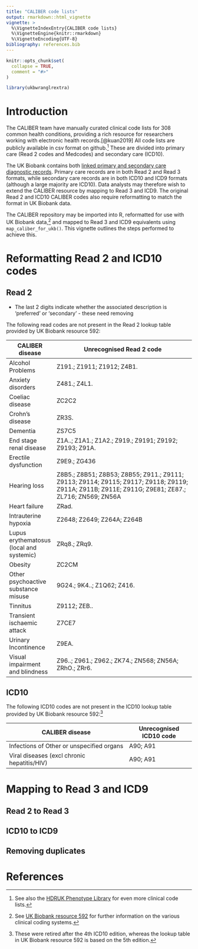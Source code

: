 ```yaml
---
title: "CALIBER code lists"
output: rmarkdown::html_vignette
vignette: >
  %\VignetteIndexEntry{CALIBER code lists}
  %\VignetteEngine{knitr::rmarkdown}
  %\VignetteEncoding{UTF-8}
bibliography: references.bib
---
```


```r
knitr::opts_chunk$set(
  collapse = TRUE,
  comment = "#>"
)
```

```r
library(ukbwranglrextra)
```

# Introduction

The CALIBER team have manually curated clinical code lists for 308 common health conditions, providing a rich resource for researchers working with electronic health records.[@kuan2019] All code lists are publicly available in csv format on github.[^1] These are divided into primary care (Read 2 codes and Medcodes) and secondary care (ICD10).

[^1]: See also the [HDRUK Phenotype Library](https://phenotypes.healthdatagateway.org/) for even more clinical code lists.

The UK Biobank contains both [linked primary and secondary care diagnostic records](https://biobank.ndph.ox.ac.uk/ukb/label.cgi?id=100091). Primary care records are in both Read 2 and Read 3 formats, while secondary care records are in both ICD10 and ICD9 formats (although a large majority are ICD10). Data analysts may therefore wish to extend the CALIBER resource by mapping to Read 3 and ICD9. The original Read 2 and ICD10 CALIBER codes also require reformatting to match the format in UK Biobank data.

The CALIBER repository may be imported into R, reformatted for use with UK Biobank data,[^2] and mapped to Read 3 and ICD9 equivalents using `map_caliber_for_ukb()`. This vignette outlines the steps performed to achieve this.

[^2]: See [UK Biobank resource 592](https://biobank.ndph.ox.ac.uk/ukb/refer.cgi?id=592) for further information on the various clinical coding systems.

# Reformatting Read 2 and ICD10 codes

## Read 2

-   The last 2 digits indicate whether the associated description is 'preferred' or 'secondary' - these need removing

The following read codes are not present in the Read 2 lookup table provided by UK Biobank resource 592:

| CALIBER disease                          | Unrecognised Read 2 code                                                                                                                          |
|------------------------------------------|---------------------------------------------------------------------------------------------------------------------------------------------------|
| Alcohol Problems                         | Z191.; Z1911; Z1912; Z4B1.                                                                                                                        |
| Anxiety disorders                        | Z481.; Z4L1.                                                                                                                                      |
| Coeliac disease                          | ZC2C2                                                                                                                                             |
| Crohn's disease                          | ZR3S.                                                                                                                                             |
| Dementia                                 | ZS7C5                                                                                                                                             |
| End stage renal disease                  | Z1A..; Z1A1.; Z1A2.; Z919.; Z9191; Z9192; Z9193; Z91A.                                                                                            |
| Erectile dysfunction                     | Z9E9.; ZG436                                                                                                                                      |
| Hearing loss                             | Z8B5.; Z8B51; Z8B53; Z8B55; Z911.; Z9111; Z9113; Z9114; Z9115; Z9117; Z9118; Z9119; Z911A; Z911B; Z911E; Z911G; Z9E81; ZE87.; ZL716; ZN569; ZN56A |
| Heart failure                            | ZRad.                                                                                                                                             |
| Intrauterine hypoxia                     | Z2648; Z2649; Z264A; Z264B                                                                                                                        |
| Lupus erythematosus (local and systemic) | ZRq8.; ZRq9.                                                                                                                                      |
| Obesity                                  | ZC2CM                                                                                                                                             |
| Other psychoactive substance misuse      | 9G24.; 9K4..; Z1Q62; Z416.                                                                                                                        |
| Tinnitus                                 | Z9112; ZEB..                                                                                                                                      |
| Transient ischaemic attack               | Z7CE7                                                                                                                                             |
| Urinary Incontinence                     | Z9EA.                                                                                                                                             |
| Visual impairment and blindness          | Z96..; Z961.; Z962.; ZK74.; ZN568; ZN56A; ZRhO.; ZRr6.                                                                                            |

## ICD10

The following ICD10 codes are not present in the ICD10 lookup table provided by UK Biobank resource 592:[^3]

[^3]: These were retired after the 4th ICD10 edition, whereas the lookup table in UK Biobank resource 592 is based on the 5th edition.

| CALIBER disease                             | Unrecognised ICD10 code |
|---------------------------------------------|-------------------------|
| Infections of Other or unspecified organs   | A90; A91                |
| Viral diseases (excl chronic hepatitis/HIV) | A90; A91                |

# Mapping to Read 3 and ICD9

## Read 2 to Read 3

## ICD10 to ICD9

## Removing duplicates

# References
